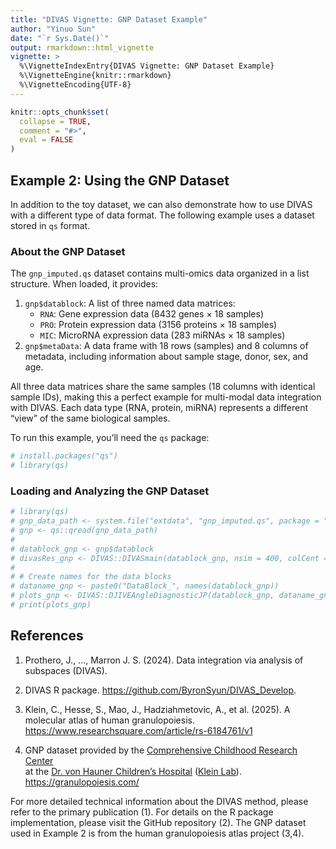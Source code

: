 ```yaml
---
title: "DIVAS Vignette: GNP Dataset Example"
author: "Yinuo Sun"
date: "`r Sys.Date()`"
output: rmarkdown::html_vignette
vignette: >
  %\VignetteIndexEntry{DIVAS Vignette: GNP Dataset Example}
  %\VignetteEngine{knitr::rmarkdown}
  %\VignetteEncoding{UTF-8}
---
```


```r
knitr::opts_chunk$set(
  collapse = TRUE,
  comment = "#>",
  eval = FALSE
)
```

## Example 2: Using the GNP Dataset

In addition to the toy dataset, we can also demonstrate how to use DIVAS with a different type of data format. The following example uses a dataset stored in `qs` format.

### About the GNP Dataset

The `gnp_imputed.qs` dataset contains multi-omics data organized in a list structure. When loaded, it provides:

1.  `gnp$datablock`: A list of three named data matrices:
    -   `RNA`: Gene expression data (8432 genes × 18 samples)
    -   `PRO`: Protein expression data (3156 proteins × 18 samples)
    -   `MIC`: MicroRNA expression data (283 miRNAs × 18 samples)
2.  `gnp$metaData`: A data frame with 18 rows (samples) and 8 columns of metadata, including information about sample stage, donor, sex, and age.

All three data matrices share the same samples (18 columns with identical sample IDs), making this a perfect example for multi-modal data integration with DIVAS. Each data type (RNA, protein, miRNA) represents a different "view" of the same biological samples.

To run this example, you'll need the `qs` package:

```r
# install.packages("qs")
# library(qs)
```

### Loading and Analyzing the GNP Dataset

```r
# library(qs)
# gnp_data_path <- system.file("extdata", "gnp_imputed.qs", package = "DIVAS") 
# gnp <- qs::qread(gnp_data_path)
# 
# datablock_gnp <- gnp$datablock
# divasRes_gnp <- DIVAS::DIVASmain(datablock_gnp, nsim = 400, colCent = TRUE)
# 
# # Create names for the data blocks
# dataname_gnp <- paste0("DataBlock_", names(datablock_gnp))
# plots_gnp <- DIVAS::DJIVEAngleDiagnosticJP(datablock_gnp, dataname_gnp, divasRes_gnp, 566, "GNP Demo")
# print(plots_gnp)
```

## References

1.  Prothero, J., …, Marron J. S. (2024). Data integration via analysis of subspaces (DIVAS).

2.  DIVAS R package. <https://github.com/ByronSyun/DIVAS_Develop>.

3.  Klein, C., Hesse, S., Mao, J., Hadziahmetovic, A., et al. (2025). A molecular atlas of human granulopoiesis. <https://www.researchsquare.com/article/rs-6184761/v1>

4.  GNP dataset provided by the [Comprehensive Childhood Research Center](https://www.ccrc-hauner.de/mission/509ecab365bf4e16)\
    at the [Dr. von Hauner Children's Hospital](https://www.lmu-klinikum.de/hauner/kinder-und-kinderpoliklinik) ([Klein Lab](https://www.ccrc-hauner.de/research-labs/klein-lab/939888339a9fcb00)). <https://granulopoiesis.com/>

For more detailed technical information about the DIVAS method, please refer to the primary publication (1). For details on the R package implementation, please visit the GitHub repository (2). The GNP dataset used in Example 2 is from the human granulopoiesis atlas project (3,4). 